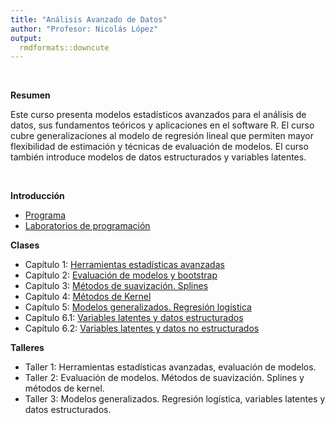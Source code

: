 ```yaml
---
title: "Análisis Avanzado de Datos"
author: "Profesor: Nicolás López"
output:
  rmdformats::downcute
---
```


<br>

**Resumen** 

Este curso presenta modelos estadísticos avanzados para el análisis de datos, sus fundamentos teóricos y aplicaciones en el software R. El curso cubre generalizaciones al modelo de regresión lineal que permiten mayor flexibilidad de estimación y técnicas de evaluación de modelos. El curso también introduce modelos de datos estructurados y variables latentes.

<br>

**Introducción**

- [Programa](https://anlopezl.github.io/files/AAD/Programa.html)
- [Laboratorios de programación](https://anlopezl.github.io/files/AAD/Laboratorios.html)

**Clases**

- Capítulo 1: [Herramientas estadísticas avanzadas](https://anlopezl.github.io/files/AAD/SL_1.pdf)
- Capítulo 2: [Evaluación de modelos y bootstrap](https://anlopezl.github.io/files/AAD/SL_2.pdf)
- Capítulo 3: [Métodos de suavización. Splines](https://anlopezl.github.io/files/AAD/SL_3.pdf)
- Capítulo 4: [Métodos de Kernel](https://anlopezl.github.io/files/AAD/SL_4.pdf)
- Capítulo 5: [Modelos generalizados. Regresión logística](https://anlopezl.github.io/files/AAD/SL_5.pdf)
- Capítulo 6.1: [Variables latentes y datos estructurados](https://anlopezl.github.io/files/AAD/SL_6.pdf)
- Capítulo 6.2: [Variables latentes y datos no estructurados](https://anlopezl.github.io/files/AAD/SL_7.pdf)

**Talleres**

- Taller 1: Herramientas estadísticas avanzadas, evaluación de modelos.
- Taller 2: Evaluación de modelos. Métodos de suavización. Splines y métodos de kernel.
- Taller 3: Modelos generalizados. Regresión logística, variables latentes y datos estructurados.
